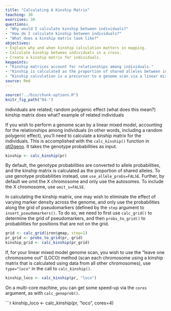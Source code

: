 ```yaml
---
title: "Calculating A Kinship Matrix"
teaching: 30
exercises: 30
questions:
- "Why would I calculate kinship between individuals?"
- "How do I calculate kinship between individuals?"
- "What does a kinship matrix look like?"
objectives:
- Explain why and when kinship calculation matters in mapping.
- Calculate kinship between individuals in a cross.
- Create a kinship matrix for individuals.
keypoints:
- "Kinship matrices account for relationships among individuals."
- "Kinship is calculated as the proportion of shared alleles between individuals."
- "Kinship calculation is a precursor to a genome scan via a linear mixed model."
source: Rmd
---
```


```r
source("../bin/chunk-options.R")
knitr_fig_path("04-")
```

individuals are related; 
random polygenic effect (what does this mean?)
kinship matrix does what?
example of related individuals


If you wish to perform a genome scan by a linear mixed model, accounting for the relationships among individuals (in other words, including a random polygenic effect), you'll need to calculate a
kinship matrix for the individuals. This is accomplished with the `calc_kinship()` function in
[qtl2geno](https://github.com/rqtl/qtl2geno).
It takes the genotype probabilities as input.

```r
kinship <- calc_kinship(pr)
```

By default, the genotype probabilities are converted to allele probabilities, and the kinship matrix is calculated as the proportion of shared alleles. To use genotype probabilities instead, use `use_allele_probs=FALSE`. Further, by default we omit the X chromosome and only use the autosomes. To include the X chromosome, use `omit_x=FALSE`.

In calculating the kinship matrix, one may wish to eliminate the effect of varying marker density across
the genome, and only use the probabilities along the grid of pseudomarkers (defined by the `step`
argument to `insert_pseudomarkers()`. To do so, we need to first use `calc_grid()` to determine the grid of pseudomarkers, and then `probs_to_grid()` to probabilities for positions that are not on the
grid.

```r
grid <- calc_grid(iron$gmap, step=1)
pr_grid <- probs_to_grid(pr, grid)
kinship_grid <- calc_kinship(pr_grid)
```

If, for your linear mixed model genome scan, you wish to use the "leave one chromosome out" (LOCO) method (scan each chromosome using a kinship matrix that is calculated using data from all other chromosomes), use `type="loco"` in the call to `calc_kinship()`.

```r
kinship_loco <- calc_kinship(pr, "loco")
```

On a multi-core machine, you can get some speed-up via the `cores` argument, as with `calc_genoprob()`.

```r
kinship_loco <- calc_kinship(pr, "loco", cores=4)